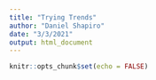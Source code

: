 ```yaml
---
title: "Trying Trends"
author: "Daniel Shapiro"
date: "3/3/2021"
output: html_document
---
```


```r
knitr::opts_chunk$set(echo = FALSE)
```


